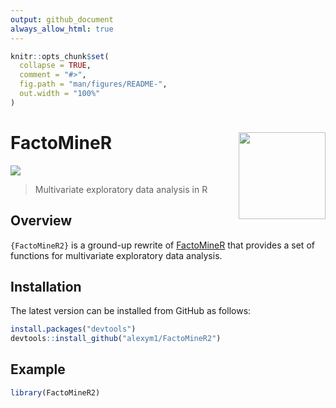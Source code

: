 ---
output: github_document
always_allow_html: true
---

<!-- README.md is generated from README.Rmd. Please edit that file -->

```{r, include = FALSE}
knitr::opts_chunk$set(
  collapse = TRUE,
  comment = "#>",
  fig.path = "man/figures/README-",
  out.width = "100%"
)
```

# FactoMineR <a href=#><img src='man/figures/logo.png' align="right" height="139" /></a>

![](https://img.shields.io/badge/github%20version-0.1.0-orange.svg)

> Multivariate exploratory data analysis in R


## Overview
`{FactoMineR2}` is a ground-up rewrite of [FactoMineR](https://github.com/husson/FactoMineR/tree/master) that provides a set of functions for multivariate exploratory data analysis.


## Installation

The latest version can be installed from GitHub as follows: 

```{r eval = FALSE}
install.packages("devtools")
devtools::install_github("alexym1/FactoMineR2")
```

## Example

```{r, echo = TRUE, message = FALSE, warning = FALSE}
library(FactoMineR2)
```
